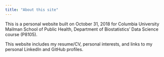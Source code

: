 ```yaml
---
title: "About this site"
---
```


This is a personal website built on October 31, 2018 for Columbia University Mailman School of Public Health, Department of Biostatistics' Data Science course (P8105).

This website includes my resume/CV, personal interests, and links to my personal LinkedIn and GitHub profiles.